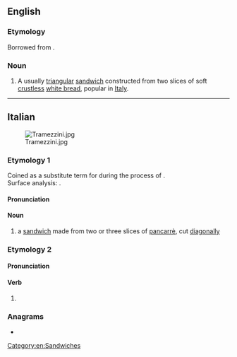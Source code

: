 ==English==
{{wikipedia}}

===Etymology===
Borrowed from {{bor|en|it|tramezzino}}.

===Noun===
{{en-noun|tramezzini}}

# A usually [[triangular]] [[sandwich]] constructed from two slices of soft [[crustless]] [[white bread]], popular in [[Italy]].

[[Category:en:Sandwiches]]

----

==Italian==
[[Image:Tramezzini.jpg|thumb]]

===Etymology 1===
{{wikipedia|lang=it}}
Coined as a substitute term for {{m|en|sandwich}} during the {{w|Italianization}} process of {{w|Kingdom of Italy#Fascist regime (1922–1943)|Fascist Italy}}. <br />
Surface analysis: {{suffix|it|tramezzo|lit1=in the middle|ino|pos2=diminutive suffix}}.

====Pronunciation====
{{it-pr|trameddzìno}}

====Noun====
{{it-noun|m}}

# a [[sandwich]] made from two or three slices of [[pancarrè]], cut [[diagonally]]

===Etymology 2===

====Pronunciation====
{{it-pr|tramèddzino}}

====Verb====
{{head|it|verb form}}

# {{inflection of|it|tramezzare||3|p|pres|sub|;|3|p|imp}}

===Anagrams===
* {{anagrams|it|a=aeimnortzz|intramezzo|intramezzò}}

{{C|it|Breads|Sandwiches}}